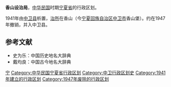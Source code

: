 {{No footnotes|time=2021-12-26T03:10:15+00:00}}
'''香山设治局'''，[[中华民国|中华民国]]时期[[寧夏省_(中華民國)|宁夏省]]的行政区划。

1941年由[[中卫县|中卫县]]析置，[[治所|治所]]在香山（今[[宁夏回族自治区|宁夏回族自治区]][[中卫市|中卫市]]香山堡）。约在1947年撤销，并入中卫县。
==参考文献==
*史为乐：中国历史地名大辞典
*戴均良：中国古今地名大辞典

{{中华民国大陆时期行政区划小作品}}
{{DEFAULTSORT:X}}
[[Category:設治局|宁]]
[[Category:中华民国宁夏省行政区划|Category:中华民国宁夏省行政区划]]
[[Category:中卫行政区划史|Category:中卫行政区划史]]
[[Category:1941年建立的行政区划|Category:1941年建立的行政区划]]
[[Category:1947年废除的行政区划|Category:1947年废除的行政区划]]